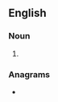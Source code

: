 ==English==

===Noun===
{{head|en|noun plural form}}

# {{plural of|ifreet|lang=en}}

===Anagrams===
* {{anagrams|en|a=eefirst|Eiferts|Siefert|fireset|set fire}}